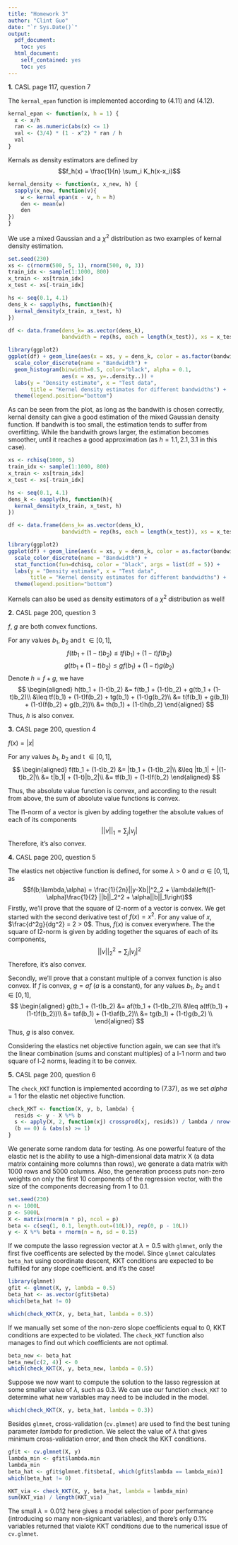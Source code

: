 ```yaml
---
title: "Homework 3"
author: "Clint Guo"
date: "`r Sys.Date()`"
output:
  pdf_document:
    toc: yes
  html_document:
    self_contained: yes
    toc: yes
---
```

<!--
%\VignetteEngine{knitr::rmarkdown}
%\VignetteIndexEntry{Homework 3 vignette}
-->

**1.** CASL page 117, question 7

The `kernal_epan` function is implemented according to (4.11) and (4.12). 

```r
kernal_epan <- function(x, h = 1) {
  x <- x/h
  ran <- as.numeric(abs(x) <= 1)
  val <- (3/4) * (1 - x^2) * ran / h
  val
}
```

Kernals as density estimators are defined by
$$f_h(x) = \frac{1}{n} \sum_i K_h(x-x_i)$$

```r
kernal_density <- function(x, x_new, h) {
  sapply(x_new, function(v){ 
    w <- kernal_epan(x - v, h = h)
    den <- mean(w)
    den
})
}
```

We use a mixed Gaussian and a $\chi^2$ distribution as two examples of kernal density estimation. 

```r
set.seed(230)
xs <- c(rnorm(500, 5, 1), rnorm(500, 0, 3))
train_idx <- sample(1:1000, 800)
x_train <- xs[train_idx]
x_test <- xs[-train_idx]

hs <- seq(0.1, 4.1)
dens_k <- sapply(hs, function(h){
  kernal_density(x_train, x_test, h)
})

df <- data.frame(dens_k= as.vector(dens_k),
                 bandwidth = rep(hs, each = length(x_test)), xs = x_test)

library(ggplot2)
ggplot(df) + geom_line(aes(x = xs, y = dens_k, color = as.factor(bandwidth))) +
  scale_color_discrete(name = "Bandwidth") + 
  geom_histogram(binwidth=0.5, color="black", alpha = 0.1, 
                 aes(x = xs, y=..density..)) + 
  labs(y = "Density estimate", x = "Test data", 
       title = "Kernel density estimates for different bandwidths") + 
  theme(legend.position="bottom")
```

As can be seen from the plot, as long as the bandwith is chosen correctly, kernal density can give a good estimation of the mixed Gaussian density function. If bandwith is too small, the estimation tends to suffer from overfitting. While the bandwith grows larger, the estimation becomes smoother, until it reaches a good approximation (as $h = 1.1, 2.1, 3.1$ in this case). 

```r
xs <- rchisq(1000, 5)
train_idx <- sample(1:1000, 800)
x_train <- xs[train_idx]
x_test <- xs[-train_idx]

hs <- seq(0.1, 4.1)
dens_k <- sapply(hs, function(h){
  kernal_density(x_train, x_test, h)
})

df <- data.frame(dens_k= as.vector(dens_k),
                 bandwidth = rep(hs, each = length(x_test)), xs = x_test)

library(ggplot2)
ggplot(df) + geom_line(aes(x = xs, y = dens_k, color = as.factor(bandwidth))) +
  scale_color_discrete(name = "Bandwidth") + 
  stat_function(fun=dchisq, color = "black", args = list(df = 5)) + 
  labs(y = "Density estimate", x = "Test data", 
       title = "Kernel density estimates for different bandwidths") + 
  theme(legend.position="bottom")
```

Kernels can also be used as density estimators of a $\chi^2$ distribution as 
well!

**2.** CASL page 200, question 3

$f$, $g$ are both convex functions. 

For any values $b_1$, $b_2$ and t $\in [0,1]$, 
$$f(tb_1 + (1-t)b_2) \leq tf(b_1) + (1-t)f(b_2)$$
$$g(tb_1 + (1-t)b_2) \leq gf(b_1) + (1-t)g(b_2)$$
Denote $h=f+g$, we have
$$
\begin{aligned}
h(tb_1 + (1-t)b_2) &= f(tb_1 + (1-t)b_2) + g(tb_1 + (1-t)b_2)\\
&\leq  tf(b_1) + (1-t)f(b_2) + tg(b_1) + (1-t)g(b_2)\\
&= t(f(b_1) + g(b_1)) + (1-t)(f(b_2) + g(b_2))\\
&= th(b_1) + (1-t)h(b_2)
\end{aligned}
$$
Thus, $h$ is also convex. 

**3.** CASL page 200, question 4

$f(x) = |x|$

For any values $b_1$, $b_2$ and t $\in [0,1]$,
$$
\begin{aligned}
f(tb_1 + (1-t)b_2) &= |tb_1 + (1-t)b_2|\\ 
&\leq |tb_1| + |(1-t)b_2|\\ 
&= t|b_1| + (1-t)|b_2|\\
&= tf(b_1) + (1-t)f(b_2)
\end{aligned}
$$

Thus, the absolute value function is convex, and according to the result from above, the sum of absolute value functions is convex. 

The l1-norm of a vector is given by adding together the absolute values of each of its components 
$$||v||_1 = \sum_j |v_j|$$
Therefore, it's also convex. 

**4.** CASL page 200, question 5

The elastics net objective function is defined, for some $\lambda>0$ and $\alpha\in [0,1]$, as
$$f(b;\lambda,\alpha) = \frac{1}{2n}||y-Xb||^2_2 + \lambda\left((1-\alpha)\frac{1}{2} ||b||_2^2 + \alpha||b||_1\right)$$
Firstly, we'll prove that the square of l2-norm of a vector is convex. We get started with the second derivative test of $f(x) = x^2$. For any value of $x$, $\frac{d^2g}{dg^2} = 2 > 0$. Thus, $f(x)$ is convex everywhere. The the square of l2-norm is given by adding together the squares of each of its components, 
$$||v||^2_2 = \sum_j |v_j|^2$$
Therefore, it's also convex. 

Secondly, we'll prove that a constant multiple of a convex function is also convex. If $f$ is convex, $g = af$ ($a$ is a constant), for any values $b_1$, $b_2$ and t $\in [0,1]$, 
$$
\begin{aligned}
g(tb_1 + (1-t)b_2) &= af(tb_1 + (1-t)b_2)\\
&\leq  a(tf(b_1) + (1-t)f(b_2))\\
&= taf(b_1) + (1-t)af(b_2)\\
&= tg(b_1) + (1-t)g(b_2) \\
\end{aligned}
$$
Thus, $g$ is also convex. 

Considering the elastics net objective function again, we can see that it's the linear combination (sums and constant multiples) of a l-1 norm and two square of l-2 norms, leading it to be convex. 

**5.** CASL page 200, question 6

The `check_KKT` function is implemented according to (7.37), as we set $alpha=1$ for the elastic net objective function. 

```r
check_KKT <- function(X, y, b, lambda) {
  resids <- y - X %*% b
  s <- apply(X, 2, function(xj) crossprod(xj, resids)) / lambda / nrow(X)
  (b == 0) & (abs(s) >= 1)
}
```

We generate some random data for testing. As one powerful feature of the elastic net is the ability to use a high-dimensional data matrix X (a data matrix containing more columns than rows), we generate a data matrix with 1000 rows and 5000 columns. Also, the generation process puts non-zero weights on only the first 10 components of the regression vector, with the size of the components decreasing from 1 to 0.1. 

```r
set.seed(230)
n <- 1000L
p <- 5000L
X <- matrix(rnorm(n * p), ncol = p)
beta <- c(seq(1, 0.1, length.out=(10L)), rep(0, p - 10L))
y <- X %*% beta + rnorm(n = n, sd = 0.15)
```

If we compute the lasso regression vector at $\lambda=0.5$ with `glmnet`, only the first five coefficents are selected by the model. Since `glmnet` calculates `beta_hat` using coordinate descent, KKT conditions are expected to be fulfilled for any slope coefficient. and it's the case!

```r
library(glmnet)
gfit <- glmnet(X, y, lambda = 0.5)
beta_hat <- as.vector(gfit$beta)
which(beta_hat != 0)

which(check_KKT(X, y, beta_hat, lambda = 0.5))
```

If we manually set some of the non-zero slope coefficients equal to 0, KKT conditions are expected to be violated. The `check_KKT` function also manages to find out which coefficients are not optimal. 

```r
beta_new <- beta_hat
beta_new[c(2, 4)] <- 0
which(check_KKT(X, y, beta_new, lambda = 0.5))
```

Suppose we now want to compute the solution to the lasso regression at some smaller value of $\lambda$, such as 0.3. We can use our function `check_KKT` to determine what new variables may need to be included in the model.

```r
which(check_KKT(X, y, beta_hat, lambda = 0.3))
```

Besides `glmnet`, cross-validation (`cv.glmnet`) are used to find the best tuning parameter $lambda$ for prediction. We select the value of $\lambda$ that gives minimum cross-validation error, and then check the KKT conditions. 

```r
gfit <- cv.glmnet(X, y)
lambda_min <- gfit$lambda.min
lambda_min
beta_hat <- gfit$glmnet.fit$beta[, which(gfit$lambda == lambda_min)]
which(beta_hat != 0)

KKT_via <- check_KKT(X, y, beta_hat, lambda = lambda_min)
sum(KKT_via) / length(KKT_via)
```

The small $\lambda=0.012$ here gives a model selection of poor performance (introducing so many non-signicant variables), and there's only 0.1% variables returned that vialote KKT conditions due to the numerical issue of `cv.glmnet`. 
